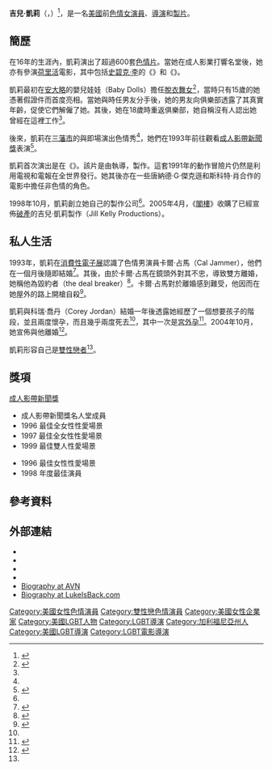 {{noteTA
|1=zh-hk:史碧克·李; zh-tw:史派克·李; zh-cn:斯派克·李;
|2=zh-cn:好莱坞; zh-tw:好萊塢; zh-hk:荷里活;
}}
{{Adult bio
|       gender = female
|         name = 吉兒·凱莉
|        photo = [[Image:Jill_Kelly_adjusted.jpg|center]]
|      caption = 吉兒·凱莉在2003年[[AVN成人娛樂博覽會|AVN成人娛樂博覽會]]
|        birth = {{birth date and age|1971|2|1}}<ref name="iafd">{{iafd name|id=JKelly|gender=female|name=Jill Kelly}}</ref>
|     location = {{US}}[[加利福尼亞州|加州]][[波莫納_(加利福尼亞州)|波莫納]]<ref name="iafd"/>
|    birthname = Adrianne D. Moore<ref>{{cite news |url=http://articles.latimes.com/2005/aug/13/business/fi-porn13 |title=Verrier, Richard. "Adult Filmmaker Files for Chapter 11" (''Los Angeles Times'', August 13, 2005) |publisher=Articles.latimes.com |date=2005-08-13 |accessdate=2013-11-02 |archive-date=2013-11-06 |archive-url=https://web.archive.org/web/20131106073857/http://articles.latimes.com/2005/aug/13/business/fi-porn13 |dead-url=no }}</ref> 
|       spouse = Cal Jammer<br>1993年2月14日 - 1995年1月25日 (過世)<br>Julian<br>2000年5月6日 - 2001年 (離婚)<br>Corey Jordan<br>2003年9月20日 - 2004年10月 (離婚)
|        death =
| measurements = 37DD-24-35<ref name="iafd"/>
|       height = {{height|ft=5|in=7}}<ref name="iafd"/>
|       weight = {{convert|114|lb|kg|abbr=on}}<ref name="iafd"/>
|    shoe size =
|    eye color = 淡褐色
|   hair color = 金色<ref name="iafd"/>
|   skin color =
| natural bust = No
|        blood =
|    ethnicity = [[白人|高加索人]]<ref name="iafd"/>
|        alias = Jill Kellie{{br}}Calista Jammer{{br}}Jill Kelley{{br}}Adrian{{br}}Calista J.{{br}}Calista Jay{{br}}Jill Kennedy{{br}}Jill Roberts{{br}}Seth Damian{{br}}Seth Damien
| orientation  = [[雙性戀|雙性戀]]<ref name=unchain/>
|        films = 524（演出）<br />49（執導）<ref name="nf">{{en}}{{iafd name|id=JKelly|gender=f|name=Jill Kelly}}. Retrieved on August 6, 2010 .</ref>
|     homepage = http://www.jillkelly.com/
|         iafd = JKelly
|        egafd =
|        bgafd =
|         imdb = 0446483
|         afdb = 34
|eurobabeindex =
|     spelling =
}}

'''吉兒·凱莉'''（'''{{lang-en|Jill Kelly}}'''，{{bd|1971年|2月1日|catidx=Kelly, Jill}}）<ref name=oh545>{{en}}{{cite book|last=McNeil|first=Legs|coauthors=Jennifer Osborne|others=with Peter Pavia|title=The Other Hollywood: The Uncensored Oral History of the Porn Industry|origyear=2006|publisher=ReganBooks|location=New York|isbn=0-06-009660-8|pages=545}}</ref>，是一名[[美國|美國]]前[[色情演員|色情女演員]]、[[導演|導演]]和[[製片|製片]]。

== 簡歷 ==
在16年的生涯內，凱莉演出了超過600套[[色情片|色情片]]。當她在成人影業打響名堂後，她亦有參演[[荷里活|荷里活]]電影，其中包括[[史碧克·李|史碧克·李]]的《{{Link-en|單挑 (電影)|He Got Game|單挑}}》和《{{Link-en|射野之王|Orgazmo}}》。

凱莉最初在[[安大略_(加利福尼亞州)|安大略]]的嬰兒娃娃（Baby Dolls）擔任[[脫衣舞女|脫衣舞女]]<ref name=unchain>{{en}}{{cite web|url=http://www.unchain.com/current/jillkelly.html|title=Interview with Jill Kelly|accessdate=2007-07-06|author=Al Kikuras|publisher=Unchain the Underground|archive-date=2007-01-28|archive-url=https://web.archive.org/web/20070128005820/http://www.unchain.com/current/jillkelly.html|dead-url=no}}</ref>，當時只有15歲的她憑著假證件而首度亮相。當她與時任男友分手後，她的男友向俱樂部透露了其真實年齡，促使它們解僱了她。其後，她在18歲時重返俱樂部，她自稱沒有人認出她曾經在這裡工作<ref name=oh545/>。

後來，凱莉在[[三藩市|三藩市]]的{{Link-en|米切爾兄弟奧法雷爾劇院|Mitchell Brothers O'Farrell Theatre}}與{{Link-en|蒂芬妮·米琳|Tiffany Million}}即場演出色情秀<ref name=oh545/>，她們在1993年前往{{Link-en|拉斯維加斯大都市區|Las Vegas metropolitan area|拉斯維加斯}}觀看[[成人影帶新聞獎|成人影帶新聞獎]]表演<ref name=KSEX>{{en}}{{cite web|url=http://adultfyi.com/read.php?ID=7957|title=Jill Kelly Visits KSEX|accessdate=2007-07-06|author=Gene Ross|date=2005-01-26|publisher=AdultFYI|deadurl=yes|archiveurl=https://web.archive.org/web/20070927212312/http://adultfyi.com/read.php?ID=7957|archivedate=2007-09-27}}</ref>。

凱莉首次演出是在《{{Link-en|神鷹闖天關|The Roller Blade Seven}}》。該片是由{{Link-en|唐納德·G·傑克遜|Donald G. Jackson}}執導，{{Link-en|斯科特·肖|Scott Shaw}}製作。這套1991年的動作冒險片仍然是利用電視和電報在全世界發行。她其後亦在一些唐納德·G·傑克遜和斯科特·肖合作的電影中擔任非色情的角色。

1998年10月，凱莉創立她自己的製作公司<ref name=unchain/>。2005年4月，《[[閣樓_(雜誌)|閣樓]]》收購了已經宣佈[[破產|破產]]的吉兒·凱莉製作（Jill Kelly Productions）。

==私人生活==
1993年，凱莉在[[消費性電子展|消費性電子展]]認識了色情男演員卡爾·占馬（Cal Jammer），他們在一個月後隨即結婚<ref>{{en}}{{cite web|url=http://adultfyi.com/read.php?ID=6374|title=Stern Ridicules Kelly Press Release|accessdate=2007-07-06|author=Gene Ross|date=2004-10-13|publisher=AdultFYI|deadurl=yes|archiveurl=https://web.archive.org/web/20070930015903/http://adultfyi.com/read.php?ID=6374|archivedate=2007-09-30}}</ref>。其後，由於卡爾·占馬在鏡頭外對其不忠，導致雙方離婚，她稱他為毀約者（the deal breaker）<ref>{{en}}{{cite book|title=The Other Hollywood: The Uncensored Oral History of the Porn Industry|pages=547}}</ref>。卡爾·占馬對於離婚感到難受，他因而在她屋外的路上開槍自殺<ref>{{cite book|title=The Other Hollywood: The Uncensored Oral History of the Porn Industry|pages=549}}</ref>。

凱莉與科瑞·喬丹（Corey Jordan）結婚一年後透露她經歷了一個想要孩子的階段，並且兩度懷孕，而且幾乎兩度死去<ref name=KSEX/>，其中一次是[[宮外孕|宮外孕]]<ref>{{en}}{{cite web|url=http://adultfyi.com/read.php?ID=1869|title=Jill Kelly in Near Fatal Pregnancy|accessdate=2007-07-06|author=Jason Sechrest|date=2004-01-14|publisher=AdultFYI|deadurl=yes|archiveurl=https://web.archive.org/web/20070930015221/http://adultfyi.com/read.php?ID=1869|archivedate=2007-09-30}}</ref>。2004年10月，她宣佈與他離婚<ref>{{en}}{{cite web|url=http://adultfyi.com/read.php?ID=6364|title=Jill Kelly Announces Her Divorce|accessdate=2007-07-06|date=2004-10-12|publisher=AdultFYI|deadurl=yes|archiveurl=https://web.archive.org/web/20070930015158/http://adultfyi.com/read.php?ID=6364|archivedate=2007-09-30}}</ref>。

凱莉形容自己是[[雙性戀者|雙性戀者]]<ref name=unchain/>。

== 獎項 ==
[[成人影帶新聞獎|成人影帶新聞獎]]
*  成人影帶新聞獎名人堂成員
* 1996 最佳全女性性愛場景
* 1997 最佳全女性性愛場景
* 1999 最佳雙人性愛場景

{{Link-en|X級評論組織|X-Rated Critics Organization}}
* 1996 最佳女性性愛場景
* 1998 年度最佳演員

==參考資料==
{{reflist}}

== 外部連結 ==
{{commonscat|Jill Kelly}}
*{{official website|http://www.jillkelly.com/}}
* {{IMDb name|id=0446483|name=吉兒·凱莉}}
* {{iafd name|id=JKelly|gender=female|name=吉兒·凱莉}}
* {{afdb name|id=34|gender=female|name=吉兒·凱莉}}
* [http://www.avn.com/porn-stars/Jill-Kelly-219470.html Biography at AVN] {{Wayback|url=http://www.avn.com/porn-stars/Jill-Kelly-219470.html |date=20160718034228 }}
* [http://www.lukeisback.com/stars/stars/stars/female/jill_kelly.html Biography at LukeIsBack.com] {{Wayback|url=http://www.lukeisback.com/stars/stars/stars/female/jill_kelly.html |date=20200220050229 }}

{{Authority control}}
{{DEFAULTSORT:Kelly, Jill}}
[[Category:美國女性色情演員|Category:美國女性色情演員]]
[[Category:雙性戀色情演員|Category:雙性戀色情演員]]
[[Category:美國女性企業家|Category:美國女性企業家]]
[[Category:美國LGBT人物|Category:美國LGBT人物]]
[[Category:LGBT導演|Category:LGBT導演]]
[[Category:加利福尼亞州人|Category:加利福尼亞州人]]
[[Category:美國LGBT導演|Category:美國LGBT導演]]
[[Category:LGBT電影導演|Category:LGBT電影導演]]